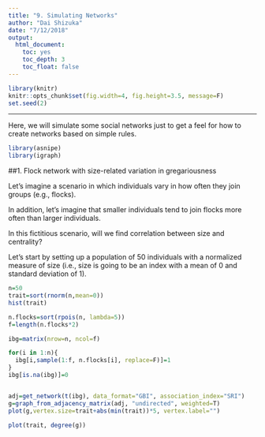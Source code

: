 ```yaml
---
title: "9. Simulating Networks"
author: "Dai Shizuka"
date: "7/12/2018"
output: 
  html_document:
    toc: yes
    toc_depth: 3
    toc_float: false
---
```



```r
library(knitr)
knitr::opts_chunk$set(fig.width=4, fig.height=3.5, message=F) 
set.seed(2)
```

----

Here, we will simulate some social networks just to get a feel for how to create networks based on simple rules. 


```r
library(asnipe)
library(igraph)
```

##1. Flock network with size-related variation in gregariousness

Let's imagine a scenario in which individuals vary in how often they join groups (e.g., flocks). 

In addition, let's imagine that smaller individuals tend to join flocks more often than larger individuals. 

In this fictitious scenario, will we find correlation between size and centrality?

Let's start by setting up a population of 50 individuals with a normalized measure of size (i.e., size is going to be an index with a mean of 0 and standard deviation of 1).
```r
n=50
trait=sort(rnorm(n,mean=0))
hist(trait)
```

```r
n.flocks=sort(rpois(n, lambda=5))
f=length(n.flocks*2)
```

```r
ibg=matrix(nrow=n, ncol=f)

for(i in 1:n){
  ibg[i,sample(1:f, n.flocks[i], replace=F)]=1
}
ibg[is.na(ibg)]=0


adj=get_network(t(ibg), data_format="GBI", association_index="SRI")
g=graph_from_adjacency_matrix(adj, "undirected", weighted=T)
plot(g,vertex.size=trait+abs(min(trait))*5, vertex.label="")
```

```r
plot(trait, degree(g))
```